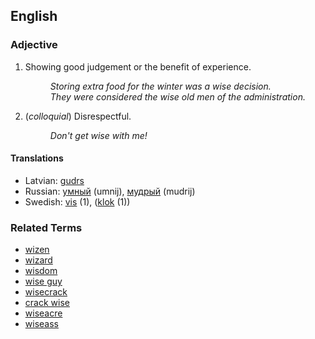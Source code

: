 ==English==

===Adjective===

# Showing good judgement or the benefit of experience.
#: ''Storing extra food for the winter was a wise decision.''
#: ''They were considered the wise old men of the administration.''
# (''colloquial'') Disrespectful.
#: ''Don't get wise with me!''

====Translations====
*Latvian: [[gudrs]]
*Russian: [[умный]] (umnij), [[мудрый]] (mudrij)
*Swedish: [[vis]] (1), ([[klok]] (1))

===Related Terms===
*[[wizen]]
*[[wizard]]
*[[wisdom]]
*[[wise guy]]
*[[wisecrack]]
*[[crack wise]]
*[[wiseacre]]
*[[wiseass]]